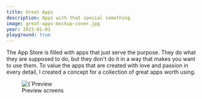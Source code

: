 ```yaml
---
title: Great Apps
description: Apps with that special something
image: great-apps-mockup-cover.jpg
year: 2023-01-01
playground: true
---
```


The App Store is filled with apps that just serve the purpose. They do what they are supposed to do, but they don't do it in a way that makes you want to use them. To value the apps that are created with love and passion in every detail, I created a concept for a collection of great apps worth using.

<figure>
    <Image 
        src={`/images/projects/great-apps/great-apps-mockup.jpg`}
        alt={`Preview screens`}
        width={3200}
        height={2400}
        priority
    />
    <figcaption>Preview screens</figcaption>
</figure>